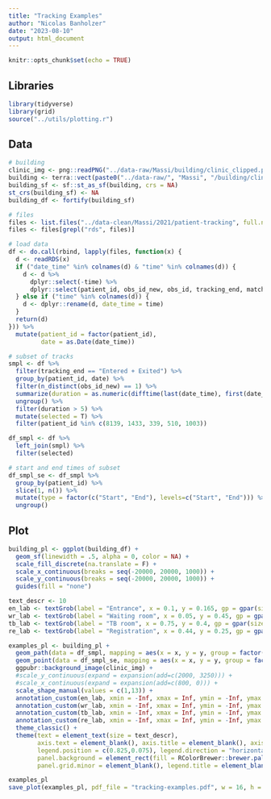 ```yaml
---
title: "Tracking Examples"
author: "Nicolas Banholzer"
date: "2023-08-10"
output: html_document
---
```


```r
knitr::opts_chunk$set(echo = TRUE)
```

## Libraries

```r
library(tidyverse)
library(grid)
source("../utils/plotting.r")
```


## Data

```r
# building
clinic_img <- png::readPNG("../data-raw/Massi/building/clinic_clipped.png")
building <- terra::vect(paste0("../data-raw/", "Massi", "/building/clinic-vector.gpkg"))
building_sf <- sf::st_as_sf(building, crs = NA)
st_crs(building_sf) <- NA
building_df <- fortify(building_sf)

# files
files <- list.files("../data-clean/Massi/2021/patient-tracking", full.names = T)
files <- files[grepl("rds", files)]

# load data
df <- do.call(rbind, lapply(files, function(x) {
  d <- readRDS(x)
  if ("date_time" %in% colnames(d) & "time" %in% colnames(d)) {
    d <- d %>%
      dplyr::select(-time) %>%
      dplyr::select(patient_id, obs_id_new, obs_id, tracking_end, match_type, date_time, everything())
  } else if ("time" %in% colnames(d)) {
    d <- dplyr::rename(d, date_time = time)
  }
  return(d)
})) %>%
  mutate(patient_id = factor(patient_id),
         date = as.Date(date_time))

# subset of tracks
smpl <- df %>%
  filter(tracking_end == "Entered + Exited") %>%
  group_by(patient_id, date) %>%
  filter(n_distinct(obs_id_new) == 1) %>%
  summarize(duration = as.numeric(difftime(last(date_time), first(date_time)))) %>%
  ungroup() %>%
  filter(duration > 5) %>%
  mutate(selected = T) %>%
  filter(patient_id %in% c(8139, 1433, 339, 510, 1003))

df_smpl <- df %>%
  left_join(smpl) %>%
  filter(selected)

# start and end times of subset
df_smpl_se <- df_smpl %>%
  group_by(patient_id) %>%
  slice(1, n()) %>%
  mutate(type = factor(c("Start", "End"), levels=c("Start", "End"))) %>%
  ungroup()
```


## Plot

```r
building_pl <- ggplot(building_df) +
  geom_sf(linewidth = .5, alpha = 0, color = NA) +
  scale_fill_discrete(na.translate = F) +
  scale_x_continuous(breaks = seq(-20000, 20000, 1000)) +
  scale_y_continuous(breaks = seq(-20000, 20000, 1000)) +
  guides(fill = "none")

text_descr <- 10
en_lab <- textGrob(label = "Entrance", x = 0.1, y = 0.165, gp = gpar(size = text_descr / cm(1)), just = c("left"))
wr_lab <- textGrob(label = "Waiting room", x = 0.05, y = 0.45, gp = gpar(size = text_descr / cm(1)), just = c("left"))
tb_lab <- textGrob(label = "TB room", x = 0.75, y = 0.4, gp = gpar(size = text_descr / cm(1)), just = c("left"))
re_lab <- textGrob(label = "Registration", x = 0.44, y = 0.25, gp = gpar(size = text_descr / cm(1)), just = c("left"), rot = 90)

examples_pl <- building_pl +
  geom_path(data = df_smpl, mapping = aes(x = x, y = y, group = factor(patient_id), color = factor(patient_id)), alpha = .5) +
  geom_point(data = df_smpl_se, mapping = aes(x = x, y = y, group = factor(patient_id), color = factor(patient_id), shape = type)) +
  ggpubr::background_image(clinic_img) +
  #scale_y_continuous(expand = expansion(add=c(2000, 3250))) +
  #scale_x_continuous(expand = expansion(add=c(800, 0))) +
  scale_shape_manual(values = c(1,13)) +
  annotation_custom(en_lab, xmin = -Inf, xmax = Inf, ymin = -Inf, ymax = Inf) +
  annotation_custom(wr_lab, xmin = -Inf, xmax = Inf, ymin = -Inf, ymax = Inf) +
  annotation_custom(tb_lab, xmin = -Inf, xmax = Inf, ymin = -Inf, ymax = Inf) +
  annotation_custom(re_lab, xmin = -Inf, xmax = Inf, ymin = -Inf, ymax = Inf) +
  theme_classic() +
  theme(text = element_text(size = text_descr),
        axis.text = element_blank(), axis.title = element_blank(), axis.ticks = element_blank(), legend.key.width = unit(0.3, "cm"), legend.key.height = unit(0.3, "cm"),
        legend.position = c(0.825,0.075), legend.direction = "horizontal",
        panel.background = element_rect(fill = RColorBrewer::brewer.pal(n = 9, name = "YlOrRd")[1]), panel.grid.major = element_blank(),
        panel.grid.minor = element_blank(), legend.title = element_blank()) 

examples_pl
save_plot(examples_pl, pdf_file = "tracking-examples.pdf", w = 16, h = 12)
```
